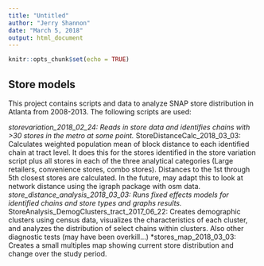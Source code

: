 ```yaml
---
title: "Untitled"
author: "Jerry Shannon"
date: "March 5, 2018"
output: html_document
---
```


```r
knitr::opts_chunk$set(echo = TRUE)
```

## Store models

This project contains scripts and data to analyze SNAP store distribution in Atlanta from 2008-2013. The following scripts are used:

*storevariation_2018_02_24: Reads in store data and identifies chains with >30 stores in the metro at some point. 
*StoreDistanceCalc_2018_03_03: Calculates weighted population mean of block distance to each identified chain at tract level. It does this for the stores identified in the store variation script plus all stores in each of the three analytical categories (Large retailers, convenience stores, combo stores). Distances to the 1st through 5th closest stores are calculated. In the future, may adapt this to look at network distance using the igraph package with osm data.
*store_distance_analysis_2018_03_03: Runs fixed effects models for identified chains and store types and graphs results.
*StoreAnalysis_DemogClusters_tract_2017_06_22: Creates demographic clusters using census data, visualizes the characteristics of each cluster, and analyzes the distribution of select chains within clusters. Also other diagnostic tests (may have been overkill...)
*stores_map_2018_03_03: Creates a small multiples map showing current store distribution and change over the study period.

